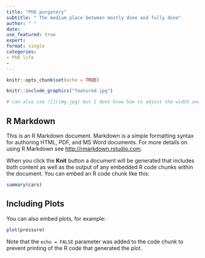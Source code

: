 ```yaml
---
title: "PhD purgatory"
subtitle: " The medium place between mostly done and fully done"
author: " "
date: 
use_featured: true
expert: 
format: single 
categories: 
- PhD life
- 
---
```




```r
knitr::opts_chunk$set(echo = TRUE)
```



```r
knitr::include_graphics("featured.jpg")

# can also use ![](img.jpg) but I dont know how to adjust the width and alignment with the short code. 
```



## R Markdown

This is an R Markdown document. Markdown is a simple formatting syntax for authoring HTML, PDF, and MS Word documents. For more details on using R Markdown see <http://rmarkdown.rstudio.com>.

When you click the **Knit** button a document will be generated that includes both content as well as the output of any embedded R code chunks within the document. You can embed an R code chunk like this:

```r
summary(cars)
```

## Including Plots

You can also embed plots, for example:

```r
plot(pressure)
```

Note that the `echo = FALSE` parameter was added to the code chunk to prevent printing of the R code that generated the plot.
